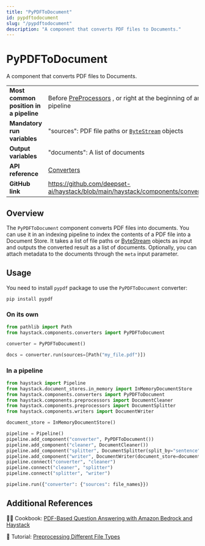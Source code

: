```yaml
---
title: "PyPDFToDocument"
id: pypdftodocument
slug: "/pypdftodocument"
description: "A component that converts PDF files to Documents."
---
```


# PyPDFToDocument

A component that converts PDF files to Documents.

|                                        |                                                                                                 |
| :------------------------------------- | :---------------------------------------------------------------------------------------------- |
| **Most common position in a pipeline** | Before [PreProcessors](../preprocessors.mdx) , or right at the beginning of an indexing pipeline |
| **Mandatory run variables**            | "sources": PDF file paths or [`ByteStream`](/docs/data-classes#bytestresm)  objects             |
| **Output variables**                   | "documents": A list of documents                                                                |
| **API reference**                      | [Converters](/reference/converters-api)                                                                |
| **GitHub link**                        | https://github.com/deepset-ai/haystack/blob/main/haystack/components/converters/pypdf.py      |

## Overview

The `PyPDFToDocument` component converts PDF files into documents. You can use it in an indexing pipeline to index the contents of a PDF file into a Document Store. It takes a list of file paths or [ByteStream](/docs/data-classes#bytestresm) objects as input and outputs the converted result as a list of documents. Optionally, you can attach metadata to the documents through the `meta` input parameter.

## Usage

You need to install `pypdf` package to use the `PyPDFToDocument` converter:

```shell
pip install pypdf
```

### On its own

```python
from pathlib import Path
from haystack.components.converters import PyPDFToDocument

converter = PyPDFToDocument()

docs = converter.run(sources=[Path("my_file.pdf")])
```

### In a pipeline

```python
from haystack import Pipeline
from haystack.document_stores.in_memory import InMemoryDocumentStore
from haystack.components.converters import PyPDFToDocument
from haystack.components.preprocessors import DocumentCleaner
from haystack.components.preprocessors import DocumentSplitter
from haystack.components.writers import DocumentWriter

document_store = InMemoryDocumentStore()

pipeline = Pipeline()
pipeline.add_component("converter", PyPDFToDocument())
pipeline.add_component("cleaner", DocumentCleaner())
pipeline.add_component("splitter", DocumentSplitter(split_by="sentence", split_length=5))
pipeline.add_component("writer", DocumentWriter(document_store=document_store))
pipeline.connect("converter", "cleaner")
pipeline.connect("cleaner", "splitter")
pipeline.connect("splitter", "writer")

pipeline.run({"converter": {"sources": file_names}})
```

## Additional References

🧑‍🍳 Cookbook: [PDF-Based Question Answering with Amazon Bedrock and Haystack](https://haystack.deepset.ai/cookbook/amazon_bedrock_for_documentation_qa)

📓 Tutorial: [Preprocessing Different File Types](https://haystack.deepset.ai/tutorials/30_file_type_preprocessing_index_pipeline)
